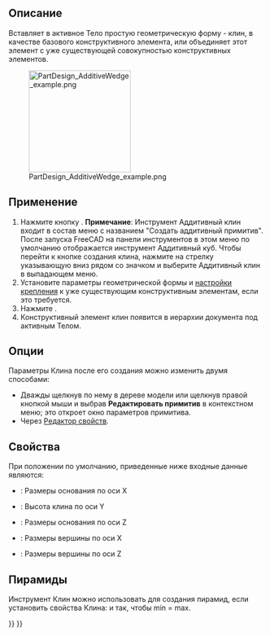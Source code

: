 <languages/>

{{Docnav/ru
|[[PartDesign_AdditivePrism/ru|Аддитивная призма]]
|[[PartDesign_Pocket/ru|Вырез]]
|[[PartDesign_Workbench/ru|Верстак PartDesign]]
|IconL=PartDesign_AdditivePrism.svg
|IconR=PartDesign_Pocket.svg
|IconC=Workbench_PartDesign.svg
}}

{{GuiCommand/ru
|Name/ru=Аддитивный клин
|Name=PartDesign_AdditiveWedge
|MenuLocation=Part Design → Создать аддитивный примитив → Аддитивный Клин
|Workbenches=[[PartDesign_Workbench/ru|PartDesign]]
|Version=0.17
|SeeAlso=[[PartDesign_CompPrimitiveAdditive/ru|Создать аддитивный примитив]], [[PartDesign_SubtractiveWedge/ru|Субтрактивный клин]]
}}

<span id="Description"></span>
==Описание==

Вставляет в активное Тело простую геометрическую форму - клин, в качестве базового конструктивного элемента, или объединяет этот элемент с уже существующей совокупностью конструктивных элементов.

[[File:PartDesign_AdditiveWedge_example.png|200px]]

<span id="Usage"></span>
==Применение==

<div class="mw-translate-fuzzy">
# Нажмите кнопку {{Button|[[Image:PartDesign AdditiveWedge.svg|24px]] '''Аддитивный клин'''}}. '''Примечание''': Инструмент Аддитивный клин входит в состав меню с названием "Создать аддитивный примитив". После запуска FreeCAD на панели инструментов в этом меню по умолчанию отображается инструмент Аддитивный куб. Чтобы перейти к кнопке создания клина, нажмите на стрелку указывающую вниз рядом со значком и выберите Аддитивный клин в выпадающем меню.
# Установите параметры геометрической формы и [[Part_EditAttachment/ru|настройки крепления]] к уже существующим конструктивным элементам, если это требуется.
# Нажмите {{Button|OK}}.
# Конструктивный элемент клин появится в иерархии документа под активным Телом.
</div>

<span id="Options"></span>
==Опции==

Параметры Клина после его создания можно изменить двумя способами:
* Дважды щелкнув по нему в дереве модели или щелкнув правой кнопкой мыши и выбрав '''Редактировать примитив''' в контекстном меню; это откроет окно параметров примитива.
* Через [[Property_editor/ru|Редактор свойств]].

<span id="Properties"></span>
==Свойства==

При положении по умолчанию, приведенные ниже входные данные являются:
*{{PropertyData|X min/max}} : Размеры основания по оси X
*{{PropertyData|Y min/max}}: Высота клина по оси Y
*{{PropertyData|Z min/max}} : Размеры основания по оси Z
*{{PropertyData|X2 min/max}} : Размеры вершины по оси X
*{{PropertyData|Z2 min/max}} : Размеры вершины по оси Z

<span id="Pyramids"></span>
==Пирамиды==

Инструмент Клин можно использовать для создания пирамид, если установить свойства Клина: {{PropertyData|X2 min/max}} и {{PropertyData|Z2 min/max}} так, чтобы min = max.


{{Docnav/ru
|[[PartDesign_AdditivePrism/ru|Аддитивная призма]]
|[[PartDesign_Pocket/ru|Вырез]]
|[[PartDesign_Workbench/ru|Верстак PartDesign]]
|IconL=PartDesign_AdditivePrism.svg
|IconR=PartDesign_Pocket.svg
|IconC=Workbench_PartDesign.svg
}}

{{PartDesign_Tools_navi{{#translation:}}}}
{{Userdocnavi{{#translation:}}}}